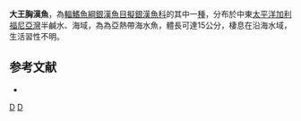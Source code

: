 {{Speciesbox 
| status = NT
| status_system = IUCN3.1
| taxon = Colpichthys regis 
| authority =  [[Jenkins|Jenkins]] & [[Evermann|Evermann]], 1889
| synonyms = *''Atherinops regis '',Jenkins & Evermann, 1889 
}}
'''大王胸漢魚'''，為[[輻鰭魚綱|輻鰭魚綱]][[銀漢魚目|銀漢魚目]][[擬銀漢魚科|擬銀漢魚科]]的其中一[[種|種]]，分布於中東[[太平洋|太平洋]][[加利福尼亞灣|加利福尼亞灣]]半鹹水、海域，為為亞熱帶海水魚，體長可達15公分，棲息在沿海水域，生活習性不明。

==参考文献==
*{{FishBase_species|genus=Colpichthys |species=regis|year=2016|month=2}}

{{Taxonbar|from=Q3030285}}

[[Category:胸漢魚屬|D]]
[[Category:1889年描述的鱼类|D]]

{{魚類小作品}}